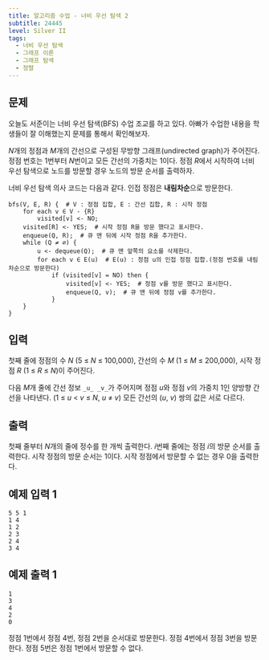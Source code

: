 ```yaml
---
title: 알고리즘 수업 - 너비 우선 탐색 2
subtitle: 24445
level: Silver II
tags:
  - 너비 우선 탐색
  - 그래프 이론
  - 그래프 탐색
  - 정렬
---
```


## 문제

오늘도 서준이는 너비 우선 탐색(BFS) 수업 조교를 하고 있다. 아빠가 수업한 내용을 학생들이 잘 이해했는지 문제를 통해서 확인해보자.

*N*개의 정점과 *M*개의 간선으로 구성된 무방향 그래프(undirected graph)가 주어진다. 정점 번호는 1번부터 *N*번이고 모든 간선의 가중치는 1이다. 정점 *R*에서 시작하여 너비 우선 탐색으로 노드를 방문할 경우 노드의 방문 순서를 출력하자.

너비 우선 탐색 의사 코드는 다음과 같다. 인접 정점은 **내림차순**으로 방문한다.

```
bfs(V, E, R) {  # V : 정점 집합, E : 간선 집합, R : 시작 정점
    for each v ∈ V - {R}
        visited[v] <- NO;
    visited[R] <- YES;  # 시작 정점 R을 방문 했다고 표시한다.
    enqueue(Q, R);  # 큐 맨 뒤에 시작 정점 R을 추가한다.
    while (Q ≠ ∅) {
        u <- dequeue(Q);  # 큐 맨 앞쪽의 요소를 삭제한다.
        for each v ∈ E(u)  # E(u) : 정점 u의 인접 정점 집합.(정점 번호를 내림차순으로 방문한다)
            if (visited[v] = NO) then {
                visited[v] <- YES;  # 정점 v를 방문 했다고 표시한다.
                enqueue(Q, v);  # 큐 맨 뒤에 정점 v를 추가한다.
            }
    }
}
```

## 입력

첫째 줄에 정점의 수 _N_ (5 ≤ _N_ ≤ 100,000), 간선의 수 _M_ (1 ≤ _M_ ≤ 200,000), 시작 정점 _R_ (1 ≤ _R_ ≤ _N_)이 주어진다.

다음 *M*개 줄에 간선 정보 `_u_ _v_`가 주어지며 정점 *u*와 정점 *v*의 가중치 1인 양방향 간선을 나타낸다. (1 ≤ _u_ < _v_ ≤ _N_, _u_ ≠ _v_) 모든 간선의 (_u_, _v_) 쌍의 값은 서로 다르다.

## 출력

첫째 줄부터 *N*개의 줄에 정수를 한 개씩 출력한다. *i*번째 줄에는 정점 *i*의 방문 순서를 출력한다. 시작 정점의 방문 순서는 1이다. 시작 정점에서 방문할 수 없는 경우 0을 출력한다.

## 예제 입력 1

```
5 5 1
1 4
1 2
2 3
2 4
3 4
```

## 예제 출력 1

```
1
3
4
2
0
```

정점 1번에서 정점 4번, 정점 2번을 순서대로 방문한다. 정점 4번에서 정점 3번을 방문한다. 정점 5번은 정점 1번에서 방문할 수 없다.
